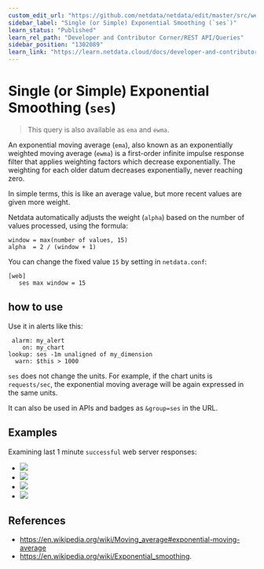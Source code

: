 ```yaml
---
custom_edit_url: "https://github.com/netdata/netdata/edit/master/src/web/api/queries/ses/README.md"
sidebar_label: "Single (or Simple) Exponential Smoothing (`ses`)"
learn_status: "Published"
learn_rel_path: "Developer and Contributor Corner/REST API/Queries"
sidebar_position: "1302089"
learn_link: "https://learn.netdata.cloud/docs/developer-and-contributor-corner/rest-api/queries/single-(or-simple)-exponential-smoothing-(`ses`)"
---
```


# Single (or Simple) Exponential Smoothing (`ses`)

> This query is also available as `ema` and `ewma`.

An exponential moving average (`ema`), also known as an exponentially weighted moving average (`ewma`)
is a first-order infinite impulse response filter that applies weighting factors which decrease
exponentially. The weighting for each older datum decreases exponentially, never reaching zero.

In simple terms, this is like an average value, but more recent values are given more weight.

Netdata automatically adjusts the weight (`alpha`) based on the number of values processed,
using the formula:

```
window = max(number of values, 15)
alpha  = 2 / (window + 1)
```

You can change the fixed value `15` by setting in `netdata.conf`:

```
[web]
   ses max window = 15
```

## how to use

Use it in alerts like this:

```
 alarm: my_alert
    on: my_chart
lookup: ses -1m unaligned of my_dimension
  warn: $this > 1000
```

`ses` does not change the units. For example, if the chart units is `requests/sec`, the exponential
moving average will be again expressed in the same units. 

It can also be used in APIs and badges as `&group=ses` in the URL.

## Examples

Examining last 1 minute `successful` web server responses:

-   ![](https://registry.my-netdata.io/api/v1/badge.svg?chart=web_log_nginx.response_statuses&options=unaligned&dimensions=success&group=min&after=-60&label=min)
-   ![](https://registry.my-netdata.io/api/v1/badge.svg?chart=web_log_nginx.response_statuses&options=unaligned&dimensions=success&group=average&after=-60&label=average&value_color=yellow)
-   ![](https://registry.my-netdata.io/api/v1/badge.svg?chart=web_log_nginx.response_statuses&options=unaligned&dimensions=success&group=ses&after=-60&label=single+exponential+smoothing&value_color=orange)
-   ![](https://registry.my-netdata.io/api/v1/badge.svg?chart=web_log_nginx.response_statuses&options=unaligned&dimensions=success&group=max&after=-60&label=max)

## References

-   <https://en.wikipedia.org/wiki/Moving_average#exponential-moving-average>
-   <https://en.wikipedia.org/wiki/Exponential_smoothing>.


